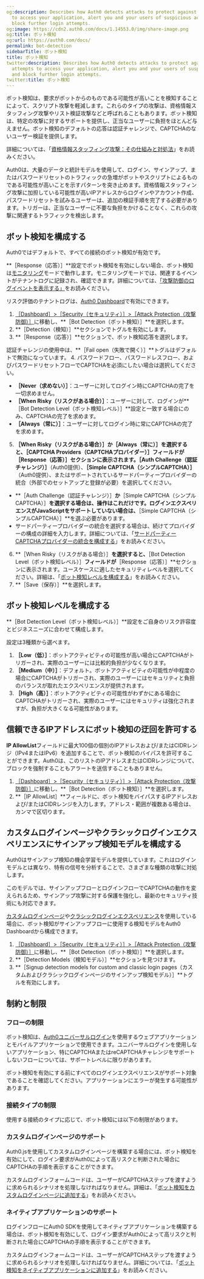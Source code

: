 ```yaml
---
og:description: Describes how Auth0 detects attacks to protect against malicious attempts
  to access your application, alert you and your users of suspicious activity, and
  block further login attempts.
og:image: https://cdn2.auth0.com/docs/1.14553.0/img/share-image.png
og:title: ボット検知
og:url: https://auth0.com/docs/
permalink: bot-detection
sidebarTitle: ボット検知
title: ボット検知
twitter:description: Describes how Auth0 detects attacks to protect against malicious
  attempts to access your application, alert you and your users of suspicious activity,
  and block further login attempts.
twitter:title: ボット検知
---
```


ボット検知は、要求がボットからのものである可能性が高いことを検知することによって、スクリプト攻撃を軽減します。これらのタイプの攻撃は、資格情報スタッフィング攻撃やリスト検証攻撃などと呼ばれることもあります。ボット検知は、特定の攻撃に対するサポートを提供し、正当なユーザーに負担をほとんど与えません。ボット検知のデフォルトの応答は認証チャレンジで、CAPTCHAのないユーザー検証を提供します。

詳細については、「[資格情報スタッフィング攻撃：その仕組みと対処法](https://auth0.com/resources/whitepapers/credential-stuffing-attacks)」をお読みください。

Auth0は、大量のデータと統計モデルを使用して、ログイン、サインアップ、またはパスワードリセットのトラフィックの急増がボットやスクリプトによるものである可能性が高いことを示すパターンを突き止めます。資格情報スタッフィング攻撃に加担している可能性が高いIPアドレスからログインやアカウント作成、パスワードリセットを試みるユーザーは、追加の検証手順を完了する必要があります。トリガーは、正当なユーザーに不要な負担をかけることなく、これらの攻撃に関連するトラフィックを検出します。

## ボット検知を構成する

Auth0ではデフォルトで、すべての接続のボット検知が有効です。

**［Response（応答）］**設定でボット検知を有効にしない場合、ボット検知は[モニタリング](/docs/secure/attack-protection#monitoring)モードで動作します。モニタリングモードでは、関連するイベントがテナントログに記録され、確認できます。詳細については、[「攻撃防御のログイベントを表示する」](/attack-protection/view-attack-protection-events)をお読みください。

リスク評価のテナントログは、[Auth0 Dashboard](%24%7Bmanage_url%7D)で有効にできます。

1. [［Dashboard］>［Security（セキュリティ）］>［Attack Protection（攻撃防御）］](%24%7Bmanage_url%7D/#/security/attack-protection)に移動し、**［Bot Detection（ボット検知）］**を選択します。
2. **［Detection（検知）］**セクションでトグルを有効にします。
3. **［Response（応答）］**セクションで、ボット検知応答を選択します。

認証チャレンジの使用中は、**［Fail open（失敗で開く）］**トグルはデフォルトで無効になっています。
4. パスワードフロー、パスワードレスフロー、およびパスワードリセットフローでCAPTCHAを必須にしたい場合は選択してください。



* **［Never（求めない）］**：ユーザーに対してログイン時にCAPTCHAの完了を一切求めません。
* **［When Risky（リスクがある場合）］**：ユーザーに対して、ログインが**［Bot Detection Level（ボット検知レベル）］**設定と一致する場合にのみ、CAPTCHAの完了を求めます。
* **［Always（常に）］**：ユーザーに対してログイン時に常にCAPTCHAの完了を求めます。
5. **［When Risky（リスクがある場合）］**か**［Always（常に）］**を選択すると、**［CAPTCHA Providers（CAPTCHAプロバイダー）］**フィールドが**［Response（応答）］**セクションに表示されます。**［Auth Challenge（認証チャレンジ）］**（Auth0提供）、**［Simple CAPTCHA（シンプルCAPTCHA）］**（Auth0提供）、またはサポートされているサードパーティープロバイダーの統合（外部でのセットアップと登録が必要）を選択してください。

* **［Auth Challenge（認証チャレンジ）］**か**［Simple CAPTCHA（シンプルCAPTCHA）］**を選択する場合は、操作はこれだけです。ログインエクスペリエンスがJavaScriptをサポートしていない場合は、**［Simple CAPTCHA（シンプルCAPTCHA）］**を選ぶ必要があります。
* サードパーティープロバイダーの統合を選択する場合は、続けてプロバイダーの構成の詳細を入力します。詳細については、「[サードパーティーCAPTCHAプロバイダーの統合を構成する](/attack-protection/bot-detection/configure-captcha)」をお読みください。
6. **［When Risky（リスクがある場合）］**を選択すると、**［Bot Detection Level（ボット検知レベル）］**フィールドが**［Response（応答）］**セクションに表示されます。ユースケースに適したセキュリティレベルを選択してください。詳細は、「[ボット検知レベルを構成する](/docs/secure/attack-protection/bot-detection#configure-bot-detection-level)」をお読みください。
7. **［Save（保存）］**を選択します。

## ボット検知レベルを構成する

**［Bot Detection Level（ボット検知レベル）］**設定をご自身のリスク許容度とビジネスニーズに合わせて構成します。

設定は3種類から選べます。

1. **［Low（低）］**：ボットアクティビティの可能性が高い場合にCAPTCHAがトリガーされ、実際のユーザーには比較的負担が少なくなります。
2. **［Medium（中）］**：デフォルト。ボットアクティビティの可能性が中程度の場合にCAPTCHAがトリガーされ、実際のユーザーにはセキュリティと負担のバランスが取れたエクスペリエンスが提供されます。
3. **［High（高）］**：ボットアクティビティの可能性がわずかにある場合にCAPTCHAがトリガーされ、実際のユーザーにはセキュリティは強化されますが、負担が大きくなる可能性があります。

## 信頼できるIPアドレスにボット検知の迂回を許可する

**IP AllowList**フィールドに最大100個の個別のIPアドレスおよび/またはCIDRレンジ（IPv4またはIPv6）を追加することで、ボット検知のバイパスを許可することができます。Auth0は、このリストのIPアドレスまたはCIDRレンジについて、ブロックを強制することもアラートを送信することもありません。

1. [［Dashboard］>［Security（セキュリティ）］>［Attack Protection（攻撃防御）］](https://manage.auth0.com/#/security/attack-protection)に移動し、**［Bot Detection（ボット検知）］**を選択します。
2. **［IP AllowList］**フィールドに、ボット検知をバイパスするIPアドレスおよび/またはCIDRレンジを入力します。アドレス・範囲が複数ある場合は、カンマで区切ります。

## カスタムログインページやクラシックログインエクスペリエンスにサインアップ検知モデルを構成する

Auth0はサインアップ検知の機会学習モデルを提供しています。これはログインモデルとは異なり、特有の信号を分析することで、さまざまな種類の攻撃に対処します。

このモデルでは、サインアップフローとログインフローでCAPTCHAの動作を変えられるため、サインアップ攻撃に対する保護を強化し、最新のセキュリティ技術にも対応できます。



[カスタムログインページ](/login-pages)や[クラシックログインエクスペリエンス](/login/universal-login/classic-experience)を使用している場合に、ボット検知がサインアップフローに使用する検知モデルをAuth0 Dashboardから構成できます。

1. [［Dashboard］>［Security（セキュリティ）］>［Attack Protection（攻撃防御）］](https://manage.auth0.com/#/security/attack-protection)に移動し、**［Bot Detection（ボット検知）］**を選択します。
2. **［Detection Models（検知モデル）］**セクションを見つけます。
3. **［Signup detection models for custom and classic login pages（カスタムおよびクラシックログインページのサインアップ検知モデル）］**トグルを有効にします。

## 制約と制限

### フローの制限

ボット検知は、[Auth0ユニバーサルログイン](/login/universal-login)を使用するウェブアプリケーションとモバイルアプリケーションで使用できます。ユニバーサルログインを使用しないアプリケーション、特にCAPTCHAまたはreCAPTCHAチャレンジをサポートしないフローについては、サポートレベルに限りがあります。

ボット検知を有効にする前にすべてのログインエクスペリエンスがサポート対象であることを確認してください。アプリケーションにエラーが発生する可能性があります。



### 接続タイプの制限

使用する接続のタイプに応じて、ボット検知には以下の制限があります。



### カスタムログインページのサポート

Auth0.jsを使用してカスタムログインページを構築する場合には、ボット検知を有効にして、ログイン要求がAuth0によって高リスクと判断された場合にCAPTCHAの手順を表示することができます。

カスタムログインフォームコードは、ユーザーがCAPTCHAステップを渡すように求められるシナリオを処理しなければなりません。詳細は、「[ボット検知をカスタムログインページに追加する](/attack-protection/bot-detection/bot-detection-custom-login-pages)」をお読みください。

### ネイティブアプリケーションのサポート

ログインフローにAuth0 SDKを使用してネイティブアプリケーションを構築する場合は、ボット検知を有効にして、ログイン要求がAuth0によって高リスクと判断された場合にCAPTCHAの手順を表示することができます。

カスタムログインフォームコードは、ユーザーがCAPTCHAステップを渡すように求められるシナリオを処理しなければなりません。詳細については、「[ボット検知をネイティブアプリケーションに追加する](/attack-protection/bot-detection/bot-detection-native-apps)」をお読みください。